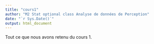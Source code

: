 ```yaml
---
title: "cours1"
author: "M2 Stat optional class Analyse de données de Perception"
date: "`r Sys.Date()`"
output: html_document
---
```


Tout ce que nous avons retenu du cours 1. 